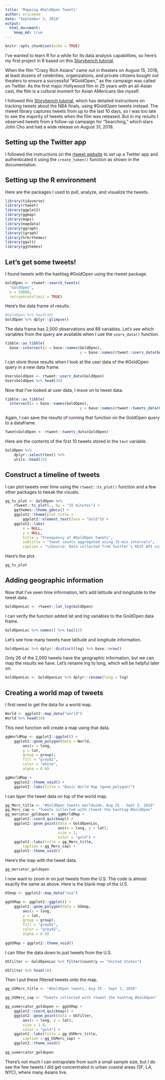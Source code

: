 ```yaml
---
title: 'Mapping #GoldOpen Tweets'
author: ericayee
date: "September 3, 2018"
output:
  html_document:
    keep_md: true
---
```


```r
knitr::opts_chunk$set(echo = TRUE)
```

I've wanted to learn R for a while for its data analysis capabilities, so here's my first project in R based on this [Storybench tutorial](http://www.storybench.org/build-animated-map-tweets-nba-finals-r/).

When the film "Crazy Rich Asians" came out in theaters on August 15, 2018, at least dozens of celebrities, organizations, and private citizens bought out theaters to ensure a successful "#GoldOpen," as the campaign was called on Twitter. As the first major Hollywood film in 25 years with an all-Asian cast, the film is a cultural moment for Asian AMericans like myself.

I followed this [Storybench tutorial](http://www.storybench.org/build-animated-map-tweets-nba-finals-r/), which has detailed instructions on tracking tweets about the NBA finals, using #GoldOpen tweets instead. The rtweet library captures tweets from up to the last 10 days, so I was too late to see the majority of tweets when the film was released. But in my results I observed tweets from a follow-up campaign for "Searching," which stars John Cho and had a wide release on August 31, 2018.

## Setting up the Twitter app

I followed the instructions on the [rtweet website](https://rtweet.info/) to set up a Twitter app and authenticated it using the `create_token()` function as shown in the documentation.

## Setting up the R environment

Here are the packages I used to pull, analyze, and visualize the tweets.

```r
library(tidyverse)
library(rtweet)
library(ggplot2)
library(ggmap)
library(maps)
library(mapdata)
library(ggraph)
library(igraph)
library(hrbrthemes)
library(ggalt)
library(ggthemes)
```

## Let's get some tweets!

I found tweets with the hashtag #GoldOpen using the rtweet package.

```r
GoldOpen <- rtweet::search_tweets(
  "GoldOpen",
  n = 50000,
  retryonratelimit = TRUE)
```

Here's the data frame of results.

```r
#GoldOpen %>% head(10)
GoldOpen %>% dplyr::glimpse()
```


The data frame has 2,000 observations and 88 variables. Let's see which variables from the query are available when I use the `users_data()` function.

```r
tibble::as_tibble(
  base::intersect(x = base::names(GoldOpen), 
                                  y = base::names(rtweet::users_data(GoldOpen))))
```

I can store those results when I look at the user data of the #GoldOpen query in a new data frame.

```r
UsersGoldOpen <- rtweet::users_data(GoldOpen)
UsersGoldOpen %>% head(10)
```

Now that I've looked at user data, I move on to tweet data.

```r
tibble::as_tibble(
  intersect(x = base::names(GoldOpen), 
                                  y = base::names(rtweet::tweets_data(GoldOpen))))
```

Again, I can save the results of running that function on the GoldOpen query to a dataframe.

```r
TweetsGoldOpen <- rtweet::tweets_data(GoldOpen)
```

Here are the contents of the first 10 tweets stored in the `text` variable.

```r
GoldOpen %>%
    dplyr::select(text) %>%
    utils::head(10)
```

## Construct a timeline of tweets

I can plot tweets over time using the `rtweet::ts_plot()` function and a few other packages to tweak the visuals.

```r
gg_ts_plot <- GoldOpen %>%
    rtweet::ts_plot(., by = "15 minutes") +
    ggthemes::theme_gdocs() +
    ggplot2::theme(plot.title =
        ggplot2::element_text(face = "bold")) +
    ggplot2::labs(
        x = NULL,
        y = NULL,
        title = "Freequency of #GoldOpen tweets",
        subtitle = "Tweet counts aggregated using 15-min intervals",
        caption = "\nSource: Data collected from Twitter's REST API via rtweet")
```

Here's the plot.

```r
gg_ts_plot
```

## Adding geographic information

Now that I've seen time information, let's add latitude and longitutde to the tweet data.

```r
GoldOpenLoc <- rtweet::lat_lng(GoldOpen)
```

I can verify the function added lat and lng variables to the GoldOpen data frame.

```r
GoldOpenLoc %>% names() %>% tail(2)
```

Let's see how many tweets have latitude and longitude information.

```r
GoldOpenLoc %>% dplyr::distinct(lng) %>% base::nrow()
```

Only 26 of the 2,000 tweets have the geographic information, but we can map the results we have. Let's rename lng to long, which will be helpful later on.

```r
GoldOpenLoc <- GoldOpenLoc %>% dplyr::rename(long = lng)
```

## Creating a world map of tweets

I first need to get the data for a world map.

```r
World <- ggplot2::map_data("world")
World %>% head(10)
```

This next function will create a map using that data.

```r
ggWorldMap <- ggplot2::ggplot() + 
    ggplot2::geom_polygon(data = World,
        aes(x = long,
        y = lat,
        group = group),
        fill = "grey82",
        color = "white",
        alpha = 0.6)

ggWorldMap +
    ggplot2::theme_void() +
    ggplot2::labs(title = "Basic World Map (geom_polygon)")
```

I can layer the tweet data on top of the world map.

```r
gg_Merc_title <- "#GoldOpen tweets worldwide, Aug 25 - Sept 3, 2018"
gg_Merc_cap <- "Tweets collected with rtweet the hashtag #GoldOpen"
gg_mercator_goldopen <- ggWorldMap +
    ggplot2::coord_quickmap() +
    ggplot2::geom_point(data = GoldOpenLoc,
                        aes(x = long, y = lat),
                        size = 1,
                        color = "gold") +
    ggplot2::labs(title = gg_Merc_title,
        caption = gg_Merc_cap) +   
    ggplot2::theme_void()
```

Here's the map with the tweet data.

```r
gg_mercator_goldopen
```

I now want to zoom in on just tweets from the U.S. The code is almost exactly the same as above. Here is the blank map of the U.S.

```r
USmap <- ggplot2::map_data("usa")

ggUSMap <- ggplot2::ggplot() +
    ggplot2::geom_polygon(data = USmap,
        aes(x = long,
        y = lat,
        group = group),
        fill = "grey82",
        color = "grey92",
        alpha = 0.6)
        
ggUSMap + ggplot2::theme_void()

```

I can filter the data down to just tweets from the U.S.

```r
USfilter <- GoldOpenLoc %>% filter(country == "United States")

USfilter %>% head(10)
```

Then I put these filtered tweets onto the map.

```r
gg_USMerc_title <- "#GoldOpen tweets, Aug 25 - Sept 3, 2018"

gg_USMerc_cap <- "Tweets collected with rtweet the hashtag #GoldOpen"

gg_usmercator_goldopen <- ggUSMap +
    ggplot2::coord_quickmap() +
    ggplot2::geom_point(data = USfilter,
        aes(x = long, y = lat),
        size = 1.0,
        color = "gold") +
    ggplot2::labs(title = gg_USMerc_title,
        caption = gg_USMerc_cap) +
    ggplot2::theme_void()
    
gg_usmercator_goldopen

```

There's not much I can extrapolate from such a small sample size, but I do see the few tweets I did get concentrated in urban coastal areas (SF, LA, NYC), where many Asians live.